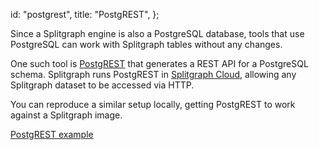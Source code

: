   id: "postgrest",
  title: "PostgREST",
};

Since a Splitgraph engine is also a PostgreSQL database, tools that use PostgreSQL can work with Splitgraph tables without any changes.

One such tool is [PostgREST](https://postgrest.org/en/latest/) that generates a REST API for a PostgreSQL schema. Splitgraph runs PostgREST in [Splitgraph Cloud](../splitgraph_cloud/publish_rest_api), allowing any Splitgraph dataset to be accessed via HTTP.

You can reproduce a similar setup locally, getting PostgREST to work against a Splitgraph image.

<cast src="@splitgraph/content/casts/versioned/latest/postgrest.cast" />

[PostgREST example](https://github.com/splitgraph/splitgraph/tree/master/examples/postgrest)
